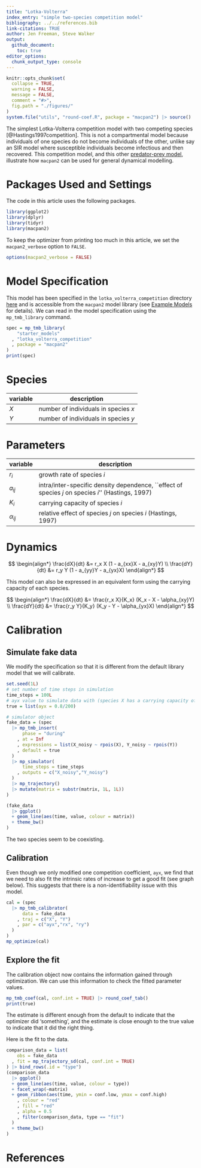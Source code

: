 ```yaml
---
title: "Lotka-Volterra"
index_entry: "simple two-species competition model"
bibliography: ../../references.bib
link-citations: TRUE
author: Jen Freeman, Steve Walker
output: 
  github_document:
    toc: true
editor_options: 
  chunk_output_type: console
---
```


```r
knitr::opts_chunk$set(
  collapse = TRUE,
  warning = FALSE,
  message = FALSE,
  comment = "#>",
  fig.path = "./figures/"
)
system.file("utils", "round-coef.R", package = "macpan2") |> source()
```

The simplest Lotka-Volterra competition model with two competing species [@Hastings1997competition]. This is not a compartmental model because individuals of one species do not become individuals of the other, unlike say an SIR model where susceptible individuals become infectious and then recovered. This competition model, and this other [predator-prey model](https://github.com/canmod/macpan2/tree/main/inst/starter_models/lotka_volterra_predator_prey), illustrate how `macpan2` can be used for general dynamical modelling.

# Packages Used and Settings

The code in this article uses the following packages.

```r
library(ggplot2)
library(dplyr)
library(tidyr)
library(macpan2)
```

To keep the optimizer from printing too much in this article, we set the `macpan2_verbose` option to `FALSE`.

```r
options(macpan2_verbose = FALSE)
```


# Model Specification

This model has been specified in the `lotka_volterra_competition` directory [here](https://github.com/canmod/macpan2/blob/main/inst/starter_models/lotka_volterra_competition/tmb.R) and is accessible from the `macpan2` model library (see [Example Models](https://canmod.github.io/macpan2/articles/example_models.html) for details). We can read in the model specification using the `mp_tmb_library` command.
```r
spec = mp_tmb_library(
    "starter_models"
  , "lotka_volterra_competition"
  , package = "macpan2"
)
print(spec)
```

# Species

| variable | description                          |
| -------- | ------------------------------------ |
| $X$      | number of individuals in species $x$ |
| $Y$      | number of individuals in species $y$ |

# Parameters

| variable      | description                                                                                        |
| ------------- | -------------------------------------------------------------------------------------------------- |
| $r_i$         | growth rate of species $i$                                                                         |
| $a_{ij}$      | intra/inter-specific density dependence, ``effect of species $j$ on species $i$'' (Hastings, 1997) |
| $K_{i}$       | carrying capacity of species $i$                                                                   |
| $\alpha_{ij}$ | relative effect of species $j$ on species $i$ (Hastings, 1997)                                     |

# Dynamics
$$
\begin{align*}
\frac{dX}{dt} &= r_x X (1 - a_{xx}X - a_{xy}Y) \\
\frac{dY}{dt} &= r_y Y (1 - a_{yy}Y - a_{yx}X)
\end{align*}
$$

This model can also be expressed in an equivalent form using the carrying capacity of each species.

$$
\begin{align*}
\frac{dX}{dt} &= \frac{r_x X}{K_x} (K_x - X - \alpha_{xy}Y) \\
\frac{dY}{dt} &= \frac{r_y Y}{K_y} (K_y - Y - \alpha_{yx}X)
\end{align*}
$$

# Calibration

## Simulate fake data

We modify the specification so that it is different from the default library model that we will calibrate.
```r
set.seed(1L)
# set number of time steps in simulation
time_steps = 100L
# ayx value to simulate data with (species X has a carrying capacity of 200)
true = list(ayx = 0.8/200)

# simulator object
fake_data = (spec
  |> mp_tmb_insert(
      phase = "during"
    , at = Inf
    , expressions = list(X_noisy ~ rpois(X), Y_noisy ~ rpois(Y))
    , default = true
  )
  |> mp_simulator(  
      time_steps = time_steps
    , outputs = c("X_noisy","Y_noisy")
  )
  |> mp_trajectory()
  |> mutate(matrix = substr(matrix, 1L, 1L))
)

(fake_data
  |> ggplot()
  + geom_line(aes(time, value, colour = matrix))
  + theme_bw()
)
```

The two species seem to be coexisting.

## Calibration

Even though we only modified one competition coefficient, `ayx`, we find that we need to also fit the intrinsic rates of increase to get a good fit (see graph below). This suggests that there is a non-identifiability issue with this model.
```r
cal = (spec
  |> mp_tmb_calibrator(
      data = fake_data
    , traj = c("X", "Y")
    , par = c("ayx","rx", "ry")
  )
)
mp_optimize(cal)
```

## Explore the fit

The calibration object now contains the information gained through optimization. We can use this information to check the fitted parameter values.
```r
mp_tmb_coef(cal, conf.int = TRUE) |> round_coef_tab()
print(true)
```
The estimate is different enough from the default to indicate that the optimizer did 'something', and the estimate is close enough to the true value to indicate that it did the right thing. 

Here is the fit to the data.

```r
comparison_data = list(
    obs = fake_data
  , fit = mp_trajectory_sd(cal, conf.int = TRUE)
) |> bind_rows(.id = "type")
(comparison_data
  |> ggplot()
  + geom_line(aes(time, value, colour = type))
  + facet_wrap(~matrix)
  + geom_ribbon(aes(time, ymin = conf.low, ymax = conf.high)
    , colour = "red"
    , fill = "red"
    , alpha = 0.5
    , filter(comparison_data, type == "fit")
  )
  + theme_bw()
)
```


# References